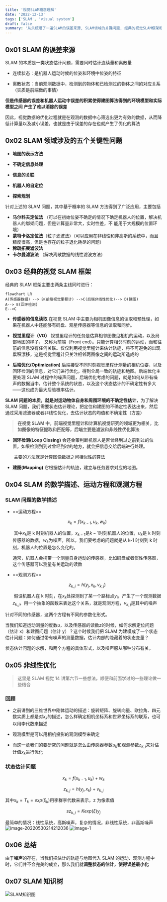 ```yaml
---
title: '视觉SLAM概念理解'
date: '2022-12-13'
tags: ['SLAM', 'visual system']
draft: false
summary: '从头梳理了一遍SLAM的误差来源, SLAM领域的关键问题, 经典的视觉SLAM框架和SLAM问题的本质'
---
```


## 0x01 SLAM 的误差来源

SLAM 的本质是一类状态估计问题，需要同时估计连续量和离散量

- 连续状态：是机器人运动时候的位姿和环境中位姿的特征

- 离散状态：当前观测数据中，检测到的物体和已检测过的物体之间的对应关系（实质是前端做的事情）

**但是传感器的误差和机器人运动中误差的积累使得建图算法得到的环境模型和实际模型之间 产生了难以消除的误差**

因此，视觉数据的优化过程就是在观测的数据中心筛选出更为有效的数据，从而降低计算量以及减小误差，也就是由于误差的存在也就产生了优化的算法

## 0x02 SLAM 领域涉及的五个关键性问题

- **地图的表示方法**

- **不确定信息处理**

- **信息的关联**

- **机器人的自定位**

- **探索规划**

针对上述的 SLAM 问题，其中基于概率的 SLAM 方法得到了广泛应用，主要包括

- **马尔科夫定位法** （可以在初始位姿不确定的情况下确定机器人的位置，解决机器人的绑架问题，但是计算量非常大，实时性差，不 能用于大规模的位置环境）
- **蒙特卡洛定位法**（粒子滤波法）（可以应用在非线性和非高斯的系统中，而且精度很高，但是也存在的粒子退化耗尽的问题）
- **稀疏拓展滤波法**
- **卡尔曼滤波法** （解决离散数据的线性滤波方法）

## 0x03 经典的视觉 SLAM 框架

经典的 SLAM 框架主要由两条主线同时进行：

```mermaid
flowchart LR
A(传感器数据) --> B(前端视觉里程计) -->C(后端非线性优化)--> D(建图)
A--> E(回环检测)
E-->C
```

- **传感器的信息读取** 在视觉 SLAM 中主要为相机图像信息的读取和预处理，如果在机器人中还能够有码盘、观星传感器等信息的读取和同步。

- **视觉里程计（VO）** 视觉里程计的任务是估算相邻图像见相机的运动，以及局部地图的样子， 又称为前端（Front end）。只能计算相邻时刻的运动，而和往前的信息没有任何关联。仅仅利用视觉里程计来估计轨迹，将不可避免的出现累积漂移，这是视觉里程计只关注相邻两图像之间的运动所造成的

- **后端优化(Optimization)** 后端接受不同时刻视觉里程计测量的相机位姿，以及回环检测的信息，对它们进行优化，得到全局一致的轨迹和地图。后端优化主要处理 SLAM 过程中的噪声问题，后端优化考虑的问题，就是如何从带有噪声的数据当中，估计整个系统的状态，以及这个状态估计的不确定性有多大——这也成为最大后验概率估计。

**SLAM 问题的本质，就是对运动物体自身和周围环境的不确定性估计**，为了解决 SLAM 问题，我们需要状态估计理论，把定位和建图的不确定性表达出来，然后通过采用滤波器或者非线性优化，去估计状态的均值和不确定性（方差）

> **在视觉 SLAM 中，前端视觉里程计和计算机视觉研究的领域更为相关，比如图像的特征提取和匹配等，后端主要是滤波和非线性优化算法**

- **回环检测(Loop Closing)** 会还金策判断机器人是否曾经到过之前到过的位置，如果检测到到过曾经到过的地方，就会把信息交给后端进行处理。

  ​ 主要的方法就是计算图像数据之间相似性的算法

- **建图(Mapping)** 它根据估计的轨迹，建立与任务要求对应的地图。

## 0x04 SLAM 的数学描述、运动方程和观测方程

### SLAM 问题的数学描述

- ==运动方程==

  $$x_k=f(x_{k-1},u_k,w_k)$$

  ​ 其中$x_k$是 k 时刻机器人的位置，$x_{k-1}$是$k-1$时刻机器人的位置，$u_k$是 k 时刻传感器的数据，$w_k$为噪声，所以，我们要考虑的问题就是从 k-1 时刻到 k 时刻，机器人的位置是怎么变化的。

  ​ 通常，机器人会携带一个测量自身运动的传感器，比如码盘或者惯性传感器，这个传感器可以测量有关运动的读数

- ==观测方程==

  $$z_{k,j}=h(y_j,x_k,v_{k,j})$$

  ​ 假设机器人在 k 时刻，在$x_k$处探测到了某一个路标点$y_i$，产生了一个观测数据$z_{k,j}$，用一个抽象的函数来表达这个关系，就是观测方程，$v_{k,j}$是其中的噪声

针对不同的传感器，这两个方程有不同的参数化形式。

当我们知道运动测量的度数$u$，以及传感器的读数$z$的时候，如何求解定位问题（估计 x）和建图问题（估计 y）？这个时候我们把 SLAM 为建模成了一个状态估计问题：如何通过带有噪声的测量数据，估计内部的隐藏着的状态变量？

状态估计问题的求解，和两个方程的具体形式，以及噪声服从哪种分布有关。

## 0x05 非线性优化

> 这里是 SLAM 视觉 14 讲第六节一些想法，顺便和前面学过的一些理论做一些结合

### 回顾

- 之前讲到的三维世界中刚体运动的描述：旋转矩阵、旋转向量、欧拉角、四元数实质上都是对$x_k$的描述，怎么样确定相机坐标系和世界坐标系的联系，也可以用李代数来描述

- 观测模型是可以用相机投影的观测模型来确定

- 而这一章我们的要研究的问题就是怎么由传感器参数$u_k$和观测参数$z_{k,j}$来对估计值$x_k$进行优化

### 状态估计问题

$$x_{k}=f(x_{k-1},{u_k})+w_k$$

$$z_{k,j}=h(y_{j},x_{k})+v_{k,j}$$

其中$x_k=T_k=exp(\xi_k)$用李群李代数来表示，z 为像素值

$$sz_{k,j}=K exp(\xi)y_j$$

最简单的情况：线性系统，高斯噪声，复杂的情况，非线性系统，非高斯噪声
![image-20220530214212036](https://ultramarine-image.oss-cn-beijing.aliyuncs.com/img/image-20220530214212036.png)
![image-1](https://ultramarine-image.oss-cn-beijing.aliyuncs.com/img/OIeyuaZXPikSQBA.png)

## 0x06 总结

由于**噪声**的存在，当我们把估计的轨迹与地图代入 SLAM 的运动、观测方程中时，它们并不会完美的成立，那么我们就**调整状态的估计，使得误差最小化**

## 0x07 SLAM 知识树

![SLAM知识图](https://ultramarine-image.oss-cn-beijing.aliyuncs.com/img/20180910230010800.png)
